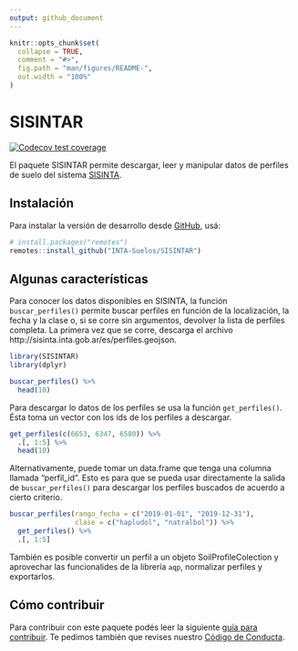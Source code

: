 ```yaml
---
output: github_document
---
```


<!-- README.md is generated from README.Rmd. Please edit that file -->

```r
knitr::opts_chunk$set(
  collapse = TRUE,
  comment = "#>",
  fig.path = "man/figures/README-",
  out.width = "100%"
)
```

# SISINTAR

<!-- badges: start -->
[![Codecov test coverage](https://codecov.io/gh/INTA-Suelos/SISINTAR/branch/main/graph/badge.svg)](https://codecov.io/gh/INTA-Suelos/SISINTAR?branch=main)
<!-- badges: end -->

El paquete SISINTAR permite descargar, leer y manipular datos de perfiles de suelo del sistema [SISINTA](http://sisinta.inta.gob.ar/). 


## Instalación 

Para instalar la versión de desarrollo desde [GitHub](https://github.com/), usá: 

``` r
# install.packages("remotes")
remotes::install_github("INTA-Suelos/SISINTAR")
```

## Algunas características

Para conocer los datos disponibles en SISINTA, la función `buscar_perfiles()` permite buscar perfiles en función de la localización, la fecha y la clase o, si se corre sin argumentos, devolver la lista de perfiles completa. La primera vez que se corre, descarga el archivo http://sisinta.inta.gob.ar/es/perfiles.geojson. 

```r
library(SISINTAR)
library(dplyr)

buscar_perfiles() %>% 
  head(10)
```

Para descargar lo datos de los perfiles se usa la función `get_perfiles()`. Ésta toma un vector con los ids de los perfiles a descargar.

```r
get_perfiles(c(6653, 6347, 6580)) %>% 
  .[, 1:5] %>% 
  head(10)
```

Alternativamente, puede tomar un data.frame que tenga una columna llamada "perfil_id". Esto es para que se pueda usar directamente la salida de `buscar_perfiles()` para descargar los perfiles buscados de acuerdo a cierto criterio.

```r
buscar_perfiles(rango_fecha = c("2019-01-01", "2019-12-31"),
                clase = c("hapludol", "natralbol")) %>%
  get_perfiles() %>% 
  .[, 1:5] 
```

También es posible convertir un perfil a un objeto SoilProfileColection y aprovechar las funcionalides de la librería `aqp`, normalizar perfiles y exportarlos.

## Cómo contribuir

Para contribuir con este paquete podés leer la siguiente [guía para contribuir](https://github.com/INTA-Suelos/SISINTAR/blob/main/.github/CONTRIBUTING.md). Te pedimos también que revises nuestro [Código de Conducta](https://www.contributor-covenant.org/es/version/2/0/code_of_conduct/code_of_conduct.md). 

